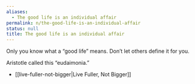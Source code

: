 ```yaml
---
aliases:
  - The good life is an individual affair
permalink: n/the-good-life-is-an-individual-affair
status: null
title: The good life is an individual affair
---
```

Only you know what a “good life” means. Don’t let others define it for you.

Aristotle called this “eudaimonia.”

- [[live-fuller-not-bigger|Live Fuller, Not Bigger]]
